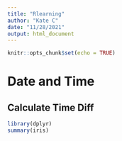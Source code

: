 ```yaml
---
title: "Rlearning"
author: "Kate C"
date: "11/28/2021"
output: html_document
---
```


```r
knitr::opts_chunk$set(echo = TRUE)
```

# Date and Time

## Calculate Time Diff

```r
library(dplyr)
summary(iris)
```
